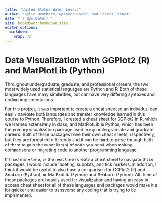 ```yaml
---
title: "United States Water Levels"
author: "Kylie Brothers, Spencer Davis, and Sheris Johnet"
date: "`r Sys.Date()`"
site: bookdown::bookdown_site
editor_options: 
  markdown: 
    wrap: 72
---
```


# **Data Visualization with GGPlot2 (R) and MatPlotLib (Python)**

Throughout undergraduate, graduate, and professional careers, the two
most widely used statistical languages are Python and R. Both of these
languages have many similarities, but can have very differing syntaxes
and coding implementations.

For this project, it was important to create a cheat sheet so an
individual can easily navigate both languages and transfer knowledge
learned in this course to Python. Therefore, I created a cheat sheet for
GGPlot2 in R, which we learned extensively in class, and MatPlotLib in
Python, which has been the primary visualization package used in my
undergraduate and graduate careers. Both of these packages have their
own cheat sheets, respectively, but they are formatted differently and
it can be hard to parse through both of them to gain the exact line(s)
of code you need when making comparisons or migrating code to another
programming language.

If I had more time, or the next time I create a cheat sheet to navigate
these packages, I would include faceting, subplots, and tick markers. In
addition, I think it would be useful to also have a comparison for
GGPlot2 (R) and Seaborn (Python); or MatPlotLib (Python) and Seaborn
(Python). All three of these packages are heavily used for visualization
and having an easy to access cheat sheet for all of these languages and
packages would make it a lot quicker and easier to transverse any coding
that is trying to be implemented.

